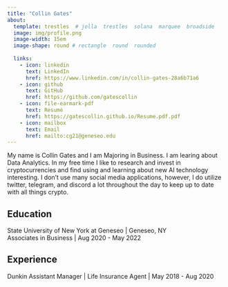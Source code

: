 ```yaml
---
title: "Collin Gates"
about:
  template: trestles  # jolla  trestles  solana  marquee  broadside
  image: img/profile.png
  image-width: 15em
  image-shape: round # rectangle  round  rounded
  
  links:
    - icon: linkedin
      text: LinkedIn
      href: https://www.linkedin.com/in/collin-gates-28a6b71a6
    - icon: github
      text: GitHub
      href: https://github.com/gatescollin
    - icon: file-earmark-pdf
      text: Resumé
      href: https://gatescollin.github.io/Resume.pdf.pdf
    - icon: mailbox
      text: Email
      href: mailto:cg21@geneseo.edu
---
```


My name is Collin Gates and I am Majoring in Business. I am learing about Data Analytics. In my free time I like to research and invest in cryptocurrencies and find using and learning about new AI technology interesting. I don't use many social media applications, however, I do utilize twitter, telegram, and discord a lot throughout the day to keep up to date with all things crypto.

## Education

State University of New York at Geneseo \| Geneseo, NY <br> Associates in Business \| Aug 2020 - May 2022 <br>

## Experience

Dunkin Assistant Manager \| Life Insurance Agent \| May 2018 - Aug 2020
